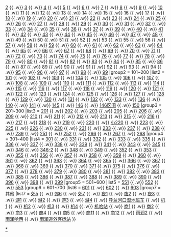 {{Navbox
|name = 哈尔滨公交路线
|title = '''[[哈尔滨公交线路列表|哈尔滨公交路线]]'''
|above =
|state = {{{state<includeonly>|collapsed</includeonly>}}}
|group1 = 1~100
|list1 = [[哈尔滨公交1路|1]] {{ .w}} [[哈尔滨公交2路|2]] {{ .w}} [[哈尔滨公交3路|3]] {{ .w}} [[哈尔滨公交4路|4]] {{ .w}} [[哈尔滨公交5路|5]] {{ .w}} [[哈尔滨公交6路|6]] {{ .w}} [[哈尔滨公交7路|7]] {{ .w}} [[哈尔滨公交8路|8]] {{ .w}} [[哈尔滨公交9路|9]] {{ .w}} [[哈尔滨公交10路|10]] {{ .w}} [[哈尔滨公交11路|11]] {{ .w}} [[哈尔滨公交12路|12]] {{ .w}} [[哈尔滨公交13路|13]] {{ .w}} [[哈尔滨公交14路|14]] {{ .w}} [[哈尔滨公交15路|15]] {{ .w}} [[哈尔滨公交16路|16]] {{ .w}} [[哈尔滨公交17路|17]] {{ .w}} [[哈尔滨公交18路|18]] {{ .w}} [[哈尔滨公交19路|19]] {{ .w}} [[哈尔滨公交20路|20]] {{ .w}} [[哈尔滨公交21路|21]] {{ .w}} [[哈尔滨公交22路|22]] {{ .w}} [[哈尔滨公交23路|23]] {{ .w}} [[哈尔滨公交24路|24]] {{ .w}} [[哈尔滨公交25路|25]] {{ .w}} [[哈尔滨公交26路|26]] {{ .w}} [[哈尔滨公交27路|27]] {{ .w}} [[哈尔滨公交28路|28]] {{ .w}} [[哈尔滨公交29路|29]] {{ .w}} [[哈尔滨公交30路|30]] {{ .w}} [[哈尔滨公交31路|31]] {{ .w}} [[哈尔滨公交32路|32]] {{ .w}} [[哈尔滨公交33路|33]] {{ .w}} [[哈尔滨公交34路|34]] {{ .w}} [[哈尔滨公交35路|35]] {{ .w}} [[哈尔滨公交36路|36]] {{ .w}} [[哈尔滨公交37路|37]] {{ .w}} [[哈尔滨公交39路|39]] {{ .w}} [[哈尔滨公交40路|40]] {{ .w}} [[哈尔滨公交41路|41]] {{ .w}} [[哈尔滨公交42路|42]] {{ .w}} [[哈尔滨公交43路|43]] {{ .w}} [[哈尔滨公交44路|44]] {{ .w}} [[哈尔滨公交45路|45]] {{ .w}} [[哈尔滨公交46路|46]] {{ .w}} [[哈尔滨公交47路|47]] {{ .w}} [[哈尔滨公交48路|48]] {{ .w}} [[哈尔滨公交49路|49]] {{ .w}} [[哈尔滨公交50路|50]] {{ .w}} [[哈尔滨公交51路|51]] {{ .w}} [[哈尔滨公交52路|52]] {{ .w}} [[哈尔滨公交53路|53]] {{ .w}} [[哈尔滨公交55路|55]] {{ .w}} [[哈尔滨公交56路|56]] {{ .w}} [[哈尔滨公交57路|57]] {{ .w}} [[哈尔滨公交58路|58]] {{ .w}} [[哈尔滨公交59路|59]] {{ .w}} [[哈尔滨公交60路|60]] {{ .w}} [[哈尔滨公交61路|61]] {{ .w}} [[哈尔滨公交62路|62]] {{ .w}} [[哈尔滨公交63路|63]] {{ .w}} [[哈尔滨公交64路|64]] {{ .w}} [[哈尔滨公交65路|65]] {{ .w}} [[哈尔滨公交66路|66]] {{ .w}} [[哈尔滨公交67路|67]] {{ .w}} [[哈尔滨公交68路|68]] {{ .w}} [[哈尔滨公交69路|69]] {{ .w}} [[哈尔滨公交70路|70]] {{ .w}} [[哈尔滨公交71路|71]] {{ .w}} [[哈尔滨公交72路|72]] {{ .w}} [[哈尔滨公交73路|73]] {{ .w}} [[哈尔滨公交74路|74]] {{ .w}} [[哈尔滨公交75路|75]] {{ .w}} [[哈尔滨公交76路|76]] {{ .w}} [[哈尔滨公交77路|77]] {{ .w}} [[哈尔滨公交78路|78]] {{ .w}} [[哈尔滨公交79路|79]] {{ .w}} [[哈尔滨公交80路|80]] {{ .w}} [[哈尔滨公交81路|81]] {{ .w}} [[哈尔滨公交82路|82]] {{ .w}} [[哈尔滨公交83路|83]] {{ .w}} [[哈尔滨公交84路|84]] {{ .w}} [[哈尔滨公交85路|85]] {{ .w}} [[哈尔滨公交86路|86]] {{ .w}} [[哈尔滨公交87路|87]] {{ .w}} [[哈尔滨公交89路|89]] {{ .w}} [[哈尔滨公交90路|90]] {{ .w}} [[哈尔滨公交91路|91]] {{ .w}} [[哈尔滨公交92路|92]] {{ .w}} [[哈尔滨公交93路|93]] {{ .w}} [[哈尔滨公交94路|94]] {{ .w}} [[哈尔滨公交95路|95]] {{ .w}} [[哈尔滨公交96路|96]] {{ .w}} [[哈尔滨公交97路|97]] {{ .w}} [[哈尔滨公交98路|98]] {{ .w}} [[哈尔滨公交99路|99]]
|group2 = 101~200
|list2 = [[哈尔滨公交101路|101]] {{ .w}} [[哈尔滨公交102路|102]] {{ .w}} [[哈尔滨公交103路|103]] {{ .w}} [[哈尔滨公交104路|104]] {{ .w}} [[哈尔滨公交105路|105]] {{ .w}} [[哈尔滨公交106路|106]] {{ .w}} [[哈尔滨公交107路|107]] {{ .w}} [[哈尔滨公交108路|108]] {{ .w}} [[哈尔滨公交109路|109]] {{ .w}} [[哈尔滨公交110路|110]] {{ .w}} [[哈尔滨公交111路|111]] {{ .w}} [[哈尔滨公交112路|112]] {{ .w}} [[哈尔滨公交113路|113]] {{ .w}} [[哈尔滨公交114路|114]] {{ .w}} [[哈尔滨公交115路|115]] {{ .w}} [[哈尔滨公交116路|116]] {{ .w}} [[哈尔滨公交117路|117]] {{ .w}} [[哈尔滨公交118路|118]] {{ .w}} [[哈尔滨公交119路|119]] {{ .w}} [[哈尔滨公交120路|120]] {{ .w}} [[哈尔滨公交121路|121]] {{ .w}} [[哈尔滨公交122路|122]] {{ .w}} [[哈尔滨公交123路|123]] {{ .w}} [[哈尔滨公交124路|124]] {{ .w}} [[哈尔滨公交125路|125]] {{ .w}} [[哈尔滨公交126路|126]] {{ .w}} [[哈尔滨公交127路|127]] {{ .w}} [[哈尔滨公交128路|128]] {{ .w}} [[哈尔滨公交129路|129]] {{ .w}} [[哈尔滨公交130路|130]] {{ .w}} [[哈尔滨公交131路|131]] {{ .w}} [[哈尔滨公交132路|132]] {{ .w}} [[哈尔滨公交133路|133]] {{ .w}} [[哈尔滨公交136路|136]] {{ .w}} [[哈尔滨公交140路|140]] {{ .w}} [[哈尔滨公交141路|141]] {{ .w}} [[哈尔滨公交145路|145]] {{ .w}} [[哈尔滨公交146路|146]] {{ .w}} [[哈尔滨公交146路区间|146区间]] {{ .w}} [[哈尔滨公交150路|150]] 
|group3 = 201~300
|list3 = [[哈尔滨公交201路|201]] {{ .w}} [[哈尔滨公交202路|202]] {{ .w}} [[哈尔滨公交203路|203]] {{ .w}} [[哈尔滨公交205路|205]] {{ .w}} [[哈尔滨公交206路|206]] {{ .w}} [[哈尔滨公交209路|209]] {{ .w}} [[哈尔滨公交210路|210]] {{ .w}} [[哈尔滨公交211路|211]] {{ .w}} [[哈尔滨公交212路|212]] {{ .w}} [[哈尔滨公交213路|213]] {{ .w}} [[哈尔滨公交215路|215]] {{ .w}} [[哈尔滨公交216路|216]] {{ .w}} [[哈尔滨公交217路|217]] {{ .w}} [[哈尔滨公交218路|218]] {{ .w}} [[哈尔滨公交219路|219]] {{ .w}} [[哈尔滨公交220路|220]] {{ .w}} [[哈尔滨公交220路支线|小220]] {{ .w}} [[哈尔滨公交223路|223]] {{ .w}} [[哈尔滨公交225路|225]] {{ .w}} [[哈尔滨公交226路|226]] {{ .w}} [[哈尔滨公交230路|230]] {{ .w}} [[哈尔滨公交231路|231]] {{ .w}} [[哈尔滨公交233路|233]] {{ .w}} [[哈尔滨公交237路|237]] {{ .w}} [[哈尔滨公交238路|238]] {{ .w}} [[哈尔滨公交239路|239]] {{ .w}} [[哈尔滨公交251路|251]] {{ .w}} [[哈尔滨公交252路|252]] {{ .w}} [[哈尔滨公交266路|266]] {{ .w}} [[哈尔滨公交267路|267]] {{ .w}} [[哈尔滨公交268路|268]] 
|group4 = 301~400
|list4 = [[哈尔滨公交301路|301]] {{ .w}} [[哈尔滨公交331路|331]] {{ .w}} [[哈尔滨公交332路|332]] {{ .w}} [[哈尔滨公交333路|333]] {{ .w}} [[哈尔滨公交335路|335]] {{ .w}} [[哈尔滨公交336路|336]] {{ .w}} [[哈尔滨公交337路|337]] {{ .w}} [[哈尔滨公交338路|338]] {{ .w}} [[哈尔滨公交339路|339]] {{ .w}} [[哈尔滨公交341路|341]] {{ .w}} [[哈尔滨公交343路|343]] {{ .w}} [[哈尔滨公交345路|345]] {{ .w}} [[哈尔滨公交346路|346]] {{ .w}} [[哈尔滨公交346-2路|346-2]] {{ .w}} [[哈尔滨公交348路|348]] {{ .w}} [[哈尔滨公交349路|349]] {{ .w}} [[哈尔滨公交352路|352]] {{ .w}} [[哈尔滨公交353路|353]] {{ .w}} [[哈尔滨公交355路|355]] {{ .w}} [[哈尔滨公交356路|356]] {{ .w}} [[哈尔滨公交357路|357]] {{ .w}} [[哈尔滨公交358路|358]] {{ .w}} [[哈尔滨公交359路|359]] {{ .w}} [[哈尔滨公交360路|360]] {{ .w}} [[哈尔滨公交361路|361]] {{ .w}} [[哈尔滨公交362路|362]] {{ .w}} [[哈尔滨公交363路|363]] {{ .w}} [[哈尔滨公交364路|364]] {{ .w}} [[哈尔滨公交365路|365]] {{ .w}} [[哈尔滨公交366路|366]] {{ .w}} [[哈尔滨公交367路|367]] {{ .w}} [[哈尔滨公交368路|368]] {{ .w}} [[哈尔滨公交369路|369]] {{ .w}} [[哈尔滨公交370路|370]] {{ .w}} [[哈尔滨公交371路|371]] {{ .w}} [[哈尔滨公交375路|375]] {{ .w}} [[哈尔滨公交376路|376]] {{ .w}} [[哈尔滨公交377路|377]] {{ .w}} [[哈尔滨公交378路|378]] {{ .w}} [[哈尔滨公交379路|379]] {{ .w}} [[哈尔滨公交380路|380]] {{ .w}} [[哈尔滨公交381路|381]] {{ .w}} [[哈尔滨公交382路|382]] {{ .w}} [[哈尔滨公交383路|383]] {{ .w}} [[哈尔滨公交385路|385]] {{ .w}} [[哈尔滨公交386路|386]] {{ .w}} [[哈尔滨公交387路|387]] {{ .w}} [[哈尔滨公交388路|388]] {{ .w}} [[哈尔滨公交389路|389]] {{ .w}} [[哈尔滨公交390路|390]] {{ .w}} [[哈尔滨公交396路|396]] {{ .w}} [[哈尔滨公交398路|398]] {{ .w}} [[哈尔滨公交399路|399]]
|group5 = 501~600
|list5 = [[哈尔滨公交551路|551]] {{ .w}} [[哈尔滨公交552路|552]] {{ .w}} [[哈尔滨公交553路|553]]
|group6 = 601~700
|list6 = [[哈尔滨公交601路|601]] {{ .w}} [[哈尔滨公交602路|602]] {{ .w}} [[哈尔滨公交603路|603]]
|group7 = 其他
|list7 = [[哈尔滨公交郊5路|郊5]] {{ .w}} [[哈尔滨公交郊6路|郊6]] {{ .w}} [[哈尔滨公交郊7路|郊7]] {{ .w}} [[哈尔滨公交夜间1路|夜1]] {{ .w}} [[哈尔滨公交夜间2路|夜2]] {{ .w}} [[哈尔滨公交夜间3路|夜3]] {{ .w}} [[哈尔滨旅游巴士1号线|游1]] {{ .w}} [[哈尔滨旅游巴士2号线|游2]] {{ .w}} [[哈尔滨旅游巴士3号线|游3]] {{ .w}} [[哈尔滨旅游巴士4号线|游4]] {{ .w}} [[呼兰河口湿地班车]] {{ .w}} [[哈尔滨机场大巴1号线|机1]] {{ .w}} [[哈尔滨机场大巴2号线|机2]] {{ .w}} [[哈尔滨机场大巴3号线|机3]] {{ .w}} [[哈尔滨机场大巴4号线|机4]] {{ .w}} [[哈尔滨机场大巴哈站线|机哈站]] {{ .w}} [[哈尔滨商务班车1号线|商1]] {{ .w}} [[哈尔滨商务班车2号线|商2]] {{ .w}} [[哈尔滨商务班车3号线|商3]] {{ .w}} [[哈尔滨商务班车4号线|商4]] {{ .w}} [[哈尔滨商务班车5号线|商5]] {{ .w}} [[哈尔滨商务班车11号线|商11]] {{ .w}} [[哈尔滨商务班车12号线|商12]] {{ .w}} [[哈尔滨雨润定制班车2号线|雨润2]] {{ .w}} [[哈尔滨雨润哈西班车|雨润哈西]] {{ .w}} [[哈尔滨雨润道外客运站班车|雨润道外客运站]]
}}
<noinclude>
[[Category:哈尔滨公交|*]]
</noinclude>